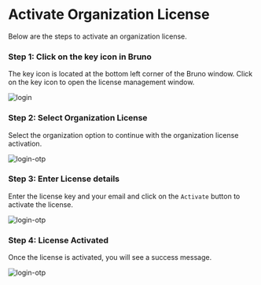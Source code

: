 # Activate Organization License

Below are the steps to activate an organization license.

### Step 1: Click on the key icon in Bruno
The key icon is located at the bottom left corner of the Bruno window. Click on the key icon to open the license management window.

![login](/screenshots/license-management/organization/click-license-icon.png)

### Step 2: Select Organization License
Select the organization option to continue with the organization license activation.

![login-otp](/screenshots/license-management/organization/select-org-license.png)

### Step 3: Enter License details
Enter the license key and your email and click on the `Activate` button to activate the license.

![login-otp](/screenshots/license-management/organization/enter-license-details.png)

### Step 4: License Activated
Once the license is activated, you will see a success message.

![login-otp](/screenshots/license-management/organization/license-activated.png)